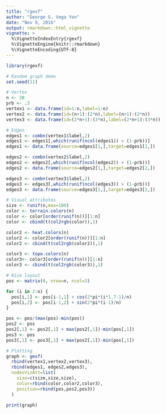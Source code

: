 ```yaml
---
title: "rgexf"
author: "George G. Vega Yon"
date: "Nov 9, 2016"
output: rmarkdown::html_vignette
vignette: >
  %\VignetteIndexEntry{rgexf}
  %\VignetteEngine{knitr::rmarkdown}
  %\VignetteEncoding{UTF-8}
---
```


```r
library(rgexf)

# Random graph demo
set.seed(11)

# Vertex
n <- 30
prb <- .3
vertex1 <- data.frame(id=1:n,label=1:n)
vertex2 <- data.frame(id=(n+1):(2*n),label=(n+1):(2*n))
vertex3 <- data.frame(id=(2*n+1):(3*n),label=(2*n+1):(3*n))

# Edges
edges1 <- combn(vertex1$label,2)
edges1 <- edges1[,which(runif(ncol(edges1)) > (1-prb))]
edges1 <- data.frame(source=edges1[1,],target=edges1[2,])

edges2 <- combn(vertex2$label,2)
edges2 <- edges2[,which(runif(ncol(edges2)) > (1-prb))]
edges2 <- data.frame(source=edges2[1,],target=edges2[2,])

edges3 <- combn(vertex3$label,2)
edges3 <- edges3[,which(runif(ncol(edges3)) > (1-prb))]
edges3 <- data.frame(source=edges3[1,],target=edges3[2,])

# Visual attributes
size <- runif(n,max=100)
color <- terrain.colors(n)
color <- color[order(runif(n))][1:n]
color <- cbind(t(col2rgb(color)),1)

color2 <- heat.colors(n)
color2 <- color2[order(runif(n))][1:n]
color2 <- cbind(t(col2rgb(color2)),1)

color3 <- topo.colors(n)
color3<- color3[order(runif(n))][1:n]
color3 <- cbind(t(col2rgb(color3)),1)

# Nice layout
pos <- matrix(0, nrow=n, ncol=3)

for (i in 2:n) {
  pos[i,1] <- pos[i-1,1] + cos(2*pi*(i*1.7-1)/n)
  pos[i,2] <- pos[i-1,2] + sin(2*pi*(i-1)/n)
}

pos <- pos/(max(pos)-min(pos))
pos2 <- pos
pos2[,1] <- pos2[,1] + max(pos2[,1])-min(pos[,1])
pos3 <- pos
pos3[,1] <- pos3[,1] + max(pos2[,1])-min(pos[,1])

# Plotting
graph <- gexf(
  rbind(vertex1,vertex2,vertex3), 
  rbind(edges1, edges2,edges3), 
  nodesVizAtt=list(
    size=c(size,size,size),
    color=rbind(color,color2,color3),
    position=rbind(pos,pos2,pos3))
  )

print(graph)
```
